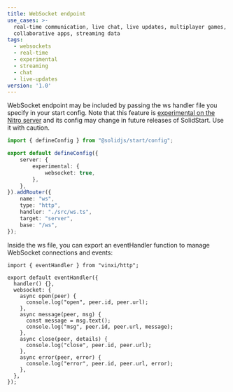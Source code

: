 ```yaml
---
title: WebSocket endpoint
use_cases: >-
  real-time communication, live chat, live updates, multiplayer games,
  collaborative apps, streaming data
tags:
  - websockets
  - real-time
  - experimental
  - streaming
  - chat
  - live-updates
version: '1.0'
---
```


WebSocket endpoint may be included by passing the ws handler file you specify in your start config.
Note that this feature is [experimental on the Nitro server](https://nitro.build/guide/websocket#opt-in-to-the-experimental-feature) and its config may change in future releases of SolidStart. Use it with caution.

```ts title="./app.config.ts"
import { defineConfig } from "@solidjs/start/config";

export default defineConfig({
	server: {
		experimental: {
			websocket: true,
		},
	},
}).addRouter({
	name: "ws",
	type: "http",
	handler: "./src/ws.ts",
	target: "server",
	base: "/ws",
});
```

Inside the ws file, you can export an eventHandler function to manage WebSocket connections and events:

```tsx title="./src/ws.ts"
import { eventHandler } from "vinxi/http";

export default eventHandler({
  handler() {},
  websocket: {
    async open(peer) {
      console.log("open", peer.id, peer.url);
    },
    async message(peer, msg) {
      const message = msg.text();
      console.log("msg", peer.id, peer.url, message);
    },
    async close(peer, details) {
      console.log("close", peer.id, peer.url);
    },
    async error(peer, error) {
      console.log("error", peer.id, peer.url, error);
    },
  },
});
```
